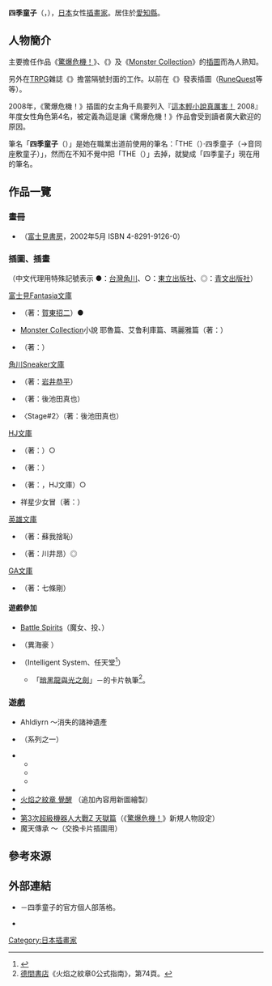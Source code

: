 {{NoteTA|G1=Games}}
{{Infobox ACG creator
|name=四季童子
|image=
|size=
|caption=
|job=[[插畫家|插畫家]]
|job2=
|romaji=Shiki Dōji
|real_name=
|other_name=
|nickname=
|foreign_name=四季童子（{{lang|ja|しきどうじ}}）
|english_name=
|sex=女
|nationality={{JPN}}
|birth_name=
|birth_date=
|birth_place=
|death_date=
|death_place=
|origin_place=
|residence=
|languages=
|height=
|weight=
|blood_type=
|spouse=
|parents=
|relatives=
|doujin_circle = 
|subordinate=
|website={{lang|ja|[http://shikidoji.blog9.fc2.com/ 風の色]}} {{ja icon}}
|educate=
|past=
|work='''插圖'''<br />《[[驚爆危機|驚爆危機！]]》<br />《{{link-ja|Seven Fortress|セブン＝フォートレス}}》<br />《[[Monster_Collection|Monster Collection]]》
|award=
}}
{{japanese|japanese=四季童子|kana=しきどうじ|romaji=Shiki Dōji}}
'''四季童子'''（{{jpn|j=しきどうじ|hg=|rm=Shiki Dōji}}，{{bd||8月3日}}），[[日本|日本]]女性[[插畫家|插畫家]]。居住於[[愛知縣|愛知縣]]。

== 人物簡介 ==
主要擔任作品《[[驚爆危機|驚爆危機！]]》、《{{link-ja|Seven Fortress|セブン＝フォートレス}}》及《[[Monster_Collection|Monster Collection]]》的[[插圖|插圖]]而為人熟知。

另外在[[桌上角色扮演遊戲|TRPG]]雜誌《{{link-ja|Gamers Field|ゲーマーズ・フィールド}}》擔當隔號封面的工作。以前在《{{link-ja|PRG Magazine|RPGマガジン}}》發表插圖（[[符石之謎|RuneQuest]]等等）。

2008年，《驚爆危機！》插圖的女主角千鳥要列入『[[這本輕小說真厲害！|這本輕小說真厲害！]] 2008』年度女性角色第4名，被定義為這是讓《驚爆危機！》作品會受到讀者廣大歡迎的原因。

筆名「'''四季童子'''（{{lang|ja|しきどうじ}}）」是她在職業出道前使用的筆名：「THE（{{lang|ja|ざ}}）·四季童子（{{lang|ja|ざ·しきわらし}}→音同座敷童子{{lang|ja|ざしきわらし}}）」，然而在不知不覺中把「THE（{{lang|ja|ざ}}）」去掉，就變成「四季童子」現在用的筆名。

== 作品一覽 ==
=== 畫冊 ===
* {{nihongo|四季童子畫冊 -Colorful wind 風之色|<small>四季童子画集 -Colorful wind 風の色</small>}}（[[富士見書房|富士見書房]]，2002年5月 ISBN 4-8291-9126-0）

=== 插圖、插畫 ===
（中文代理用特殊記號表示 ●：[[台灣角川|台灣角川]]、○：[[東立出版社|東立出版社]]、◎：[[青文出版社|青文出版社]]）
; [[富士見Fantasia文庫|富士見Fantasia文庫]]
* {{nihongo|[[驚爆危機|驚爆危機！]]|<small>フルメタル·パニック！</small>}}（著：[[賀東招二|賀東招二]]）●
* [[Monster_Collection|Monster Collection]]小說 耶魯篇、艾鲁利庫篇、瑪麗雅篇（著：{{link-ja|北澤慶|北沢慶}}）
* {{nihongo|變換多姿的少女|<small>カレイドスコープの少女</small>}}（著：{{link-ja|內藤涉|内藤渉}}）

; [[角川Sneaker文庫|角川Sneaker文庫]]
* {{nihongo|{{link-ja|消閑的挑戰者|消閑の挑戦者}}|<small>消閑の挑戦者</small>}}（著：[[岩井恭平|岩井恭平]]）
* {{lang|ja|トラブル·てりぶる·ハッカーズ}}（著：後池田真也）
* {{lang|ja|ハリケーン·ガール トラブル·てりぶる·ハッカーズ}}〈Stage#2〉（著：後池田真也）

; [[HJ文庫|HJ文庫]]
* {{nihongo|{{link-ja|壯麗的黎明|グロリアスドーン}}|<small>グロリアスドーン</small>}}（著：{{link-ja|庄司卓|庄司卓}}）○
* {{nihongo|{{link-ja|龍捲風！ (小說)|トルネード!|龍捲風！}}|<small>トルネード！</small>}}（著：{{link-ja|伊吹秀明|伊吹秀明}}）
* {{nihongo|{{link-ja|七星的刻印使|セブンスターズの印刻使い}}|<small>セブンスターズの印刻使い</small>}}（著：{{link-ja|涼暮皐|涼暮皐}}，HJ文庫）○

; {{link-ja|朝日Novels|朝日ノベルズ}}
* {{lang|ja|グレートロード}} 祥星少女{{lang|ja|リクの}}冒{{lang|ja|険}}（著：{{link-ja|友野詳|友野詳}}）

; [[英雄文庫|英雄文庫]]
* {{nihongo|[[異世界迷宮裡的後宮生活|異世界迷宮裡的後宮生活]]|<small>異世界迷宮でハーレムを</small>}}（著：蘇我捨恥）
* {{nihongo|傭兵團的伙房兵|傭兵団の料理番}}（著：川井昂）◎

; [[GA文庫|GA文庫]]
* {{nihongo|Variable Axel|<small>ヴァリアブル·アクセル</small>}}（著：七條剛）

==== 遊戲參加 ====
* [[Battle_Spirits|Battle Spirits]]（魔女{{lang|ja|ナージャ}}、{{lang|ja|ナイフ}}投{{lang|ja|げのジャグリーン}}、{{lang|ja|エンジェルボイス}}）
* {{nihongo|{{link-ja|悠久的車輪|悠久の車輪}}|悠久の車輪}}（異海{{lang|ja|の剣}}豪 {{lang|ja|リングレイ}}）
* {{link-ja|火焰之紋章0|ファイアーエムブレム0}}（Intelligent System、任天堂<ref>{{cite web|url=http://fecipher.jp/cards/|script-title=ja:ファイアーエムブレム0 全カード一覧|publisher=[[任天堂|任天堂]]|accessdate=2019-10-26|language=ja|archive-url=https://web.archive.org/web/20190325140642/https://fecipher.jp/cards/|archive-date=2019-03-25|dead-url=yes}}</ref>）
** 「[[火焰之紋章_暗黑龍與光之劍|暗黑龍與光之劍]]」－{{link-ja|希達|シーダ}}的卡片執筆<ref>[[德間書店|德間書店]]《火焰之紋章0公式指南》，第74頁。</ref>。

=== 遊戲 ===
* Ahldiyrn ～消失的諸神遺產
* {{link-ja|卒業 (遊戲)#卒業Cross World|卒業 (ゲーム)#卒業クロスワールド|卒業Cross World}}（{{link-ja|卒業 (遊戲)|卒業 (ゲーム)|卒業}}系列之一）
* {{link-ja|Seven Fortress|セブン＝フォートレス}}
** {{lang|ja|{{link-ja|アルセイルの氷砦|アルセイルの氷砦}}}}
** {{lang|ja|{{link-ja|フォーチューンの海砦|フォーチューンの海砦}}}}
** {{lang|ja|{{link-ja|リーンの闇砦|リーンの闇砦}}}}
* {{link-ja|阿麗安蘿德傳奇#阿麗安蘿德傳奇 REPLAY BREAK|アリアンロッド・サガ#アリアンロッド・サガ・リプレイ・ブレイク|阿麗安蘿德傳奇 REPLAY BREAK}}
* [[火焰之紋章_覺醒|火焰之紋章 覺醒]] {{lang|ja|{{link-ja|クリミア王国#王宮|クリミア王国#王宮|清真女王エリンシア(異界のエリンシア)}}}}（追加內容用新圖繪製）
* {{link-ja|戀愛與學園TRPG Elysion|恋と冒険の学園TRPG エリュシオン}}
* [[第3次超級機器人大戰Z|第3次超級機器人大戰Z 天獄篇]]（《[[驚爆危機|驚爆危機！]]》新規人物設定）
* 魔天傳承 ～{{lang|ja|ダァス∴セフィラ}}（交換卡片插圖用）

== 參考來源 ==
{{reflist}}

== 外部連結 ==
* {{lang|ja|[http://shikidoji.blog9.fc2.com/ 風の色]}} {{ja icon}}－四季童子的官方個人部落格。
* {{twitter|shikidoji}} {{ja icon}}

{{DEFAULTSORT:Shiki Douji}}
[[Category:日本插畫家|Category:日本插畫家]]